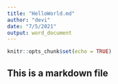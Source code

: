 ---
title: "HelloWorld.md"
author: "devi"
date: "7/5/2021"
output: word_document
---

```{r setup, include=FALSE}
knitr::opts_chunk$set(echo = TRUE)
```

## This is a markdown file

